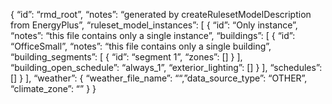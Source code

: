 {
  "id": "rmd_root",
  "notes": "generated by createRulesetModelDescription from EnergyPlus",
  "ruleset_model_instances": [
    {
      "id": "Only instance",
      "notes": "this file contains only a single instance",
      "buildings": [
        {
          "id": "OfficeSmall",
          "notes": "this file contains only a single building",
          "building_segments": [
            {
              "id": "segment 1",
              "zones": []
            }
          ],
          "building_open_schedule": "always_1",
          "exterior_lighting": []
        }
      ],
      "schedules": []
    }
  ],
  "weather": {
    "weather_file_name": "",
    "data_source_type": "OTHER",
    "climate_zone": ""
  }
}